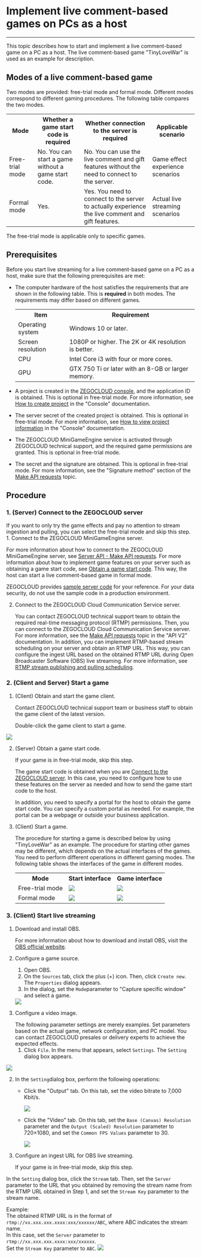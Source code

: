 # Implement live comment-based games on PCs as a host

- - -


This topic describes how to start and implement a live comment-based game on a PC as a host. The live comment-based game "TinyLoveWar" is used as an example for description.

## Modes of a live comment-based game

Two modes are provided: free-trial mode and formal mode. Different modes correspond to different gaming procedures. The following table compares the two modes.

<table>
  <tbody>
    <tr>
      <th>Mode</th>
      <th>Whether a game start code is required</th>
      <th>Whether connection to the server is required</th>
      <th>Applicable scenario</th>
    </tr>
    <tr>
      <td>Free-trial mode</td>
      <td>No. You can start a game without a game start code. </td>
      <td>No. You can use the live comment and gift features without the need to connect to the server. </td>
      <td>Game effect experience scenarios </td>
    </tr>
    <tr>
      <td>Formal mode</td>
      <td>Yes. </td>
      <td>Yes. You need to connect to the server to actually experience the live comment and gift features.</td>
      <td>Actual live streaming scenarios </td>
    </tr>
  </tbody>
</table>

<Warning title="Warning">
The free-trial mode is applicable only to specific games.
</Warning>

## Prerequisites

Before you start live streaming for a live comment-based game on a PC as a host, make sure that the following prerequisites are met:

- The computer hardware of the host satisfies the requirements that are shown in the following table. This is **required** in both modes. The requirements may differ based on different games.
  <table>
    <tbody>
      <tr>
        <th>Item</th>
        <th>Requirement</th>
      </tr>
      <tr>
        <td>Operating system</td>
        <td>Windows 10 or later. </td>
      </tr>
      <tr>
        <td>Screen resolution</td>
        <td>1080P or higher. The 2K or 4K resolution is better.</td>
      </tr>
      <tr>
        <td>CPU</td>
        <td>Intel Core i3 with four or more cores. </td>
      </tr>
      <tr>
        <td>GPU</td>
        <td>GTX 750 Ti or later with an 8-GB or larger memory. </td>
      </tr>
    </tbody>
  </table>

- A project is created in the [ZEGOCLOUD console](https://console.zegocloud.com/account/login), and the application ID is obtained. This is optional in free-trial mode. For more information, see [How to create  project](https://www.zegocloud.com/docs/admin-console/create-projects?platform=all&language=all) in the "Console" documentation.
- The server secret of the created project is obtained. This is optional in free-trial mode. For more information, see [How to view project information](https://www.zegocloud.com/docs/admin-console/view-project-information?platform=all&language=all) in the "Console" documentation.
- The ZEGOCLOUD MiniGameEngine service is activated through ZEGOCLOUD technical support, and the required game permissions are granted. This is optional in free-trial mode.
- The secret and the signature are obtained. This is optional in free-trial mode. For more information, see the "Signature method" section of the [Make API requests](/mini-game-server/making-api-requests) topic.

## Procedure

<a id="zego_server"></a>

### 1\. (Server) Connect to the ZEGOCLOUD server

<Note title="Note">
If you want to only try the game effects and pay no attention to stream ingestion and pulling, you can select the free-trial mode and skip this step.

</Note>
1. Connect to the ZEGOCLOUD MiniGameEngine server.
   
   For more information about how to connect to the ZEGOCLOUD MiniGameEngine server, see [Server API - Make API requests](/mini-game-server/making-api-requests). For more information about how to implement game features on your server such as obtaining a game start code, see [Obtain a game start code](/mini-game-server/bullet-comments-games-related/get-activation-code). This way, the host can start a live comment-based game in formal mode.
   
   ZEGOCLOUD provides [sample server code](../../Download.mdx) for your reference. For your data security, do not use the sample code in a production environment.

2. Connect to the ZEGOCLOUD Cloud Communication Service server.
   
   You can contact ZEGOCLOUD technical support team to obtain the required real-time messaging protocol (RTMP) permissions. Then, you can connect to the ZEGOCLOUD Cloud Communication Service server. For more information, see the [Make API requests](https://www.zegocloud.com/docs/mini-game-server/making-api-requests) topic in the "API V2" documentation. In addition, you can implement RTMP-based stream scheduling on your server and obtain an RTMP URL. This way, you can configure the ingest URL based on the obtained RTMP URL during Open Broadcaster Software (OBS) live streaming. For more information, see [RTMP stream publishing and pulling scheduling](https://docs.zegocloud.com/article/16784).

<a id="startGame"></a>

### 2\. (Client and Server) Start a game

1. (Client) Obtain and start the game client.
   
   Contact ZEGOCLOUD technical support team or business staff to obtain the game client of the latest version.
   
   Double-click the game client to start a game.
   
<Frame width="512" height="auto" caption="">
  <img src="https://storage.zego.im/sdk-doc/Pics/MiniGames/16764_1.jpeg" />
</Frame>

2. (Server) Obtain a game start code.
   
    <Note title="Note">
   If your game is in free-trial mode, skip this step.
   
    </Note>

   The game start code is obtained when you are [Connect to the ZEGOCLOUD server](/mini-game-ios/quick-start/damaku-games-quick-start/live-streaming-games-on-pc#zego_server). In this case, you need to configure how to use these features on the server as needed and how to send the game start code to the host.
   
    <Note title="Note">
   In addition, you need to specify a portal for the host to obtain the game start code. You can specify a custom portal as needed. For example, the portal can be a webpage or outside your business application.
   
    </Note>

3. (Client) Start a game.
   
    <Warning title="Warning">
   The procedure for starting a game is described below by using "TinyLoveWar" as an example. The procedure for starting other games may be different, which depends on the actual interfaces of the games.
   
    </Warning>
   You need to perform different operations in different gaming modes. The following table shows the interfaces of the game in different modes.
   
    <table>
    
    <tbody><tr>
    <th>Mode</th>
    <th>Start interface</th>
    <th>Game interface</th>
    </tr>
    <tr>
    <td>Free-trial mode</td>
    <td><Frame width="512" height="auto" caption=""><img src="https://storage.zego.im/sdk-doc/Pics/MiniGames/trial_danmaku_game_start.png" /></Frame></td>
    <td><Frame width="512" height="auto" caption=""><img src="https://storage.zego.im/sdk-doc/Pics/MiniGames/trial_danmaku_game_ingame.png" /></Frame></td>
    </tr>
    <tr>
    <td>Formal mode</td>
    <td><Frame width="512" height="auto" caption=""><img src="https://storage.zego.im/sdk-doc/Pics/MiniGames/release_danmaku_game_start.jpeg" /></Frame></td>
    <td><Frame width="512" height="auto" caption=""><img src="https://storage.zego.im/sdk-doc/Pics/MiniGames/release_danmaku_game_ingame.png" /></Frame></td>
    </tr>
    </tbody></table>


<a id="startLive"></a>

### 3\. (Client) Start live streaming

1. Download and install OBS.
   
   For more information about how to download and install OBS, visit the [OBS official website](https://obsproject.com/).

2. Configure a game source.
   
   1. Open OBS.
   2. On the `Sources` tab, click the plus (+) icon. Then, click `Create new`. The `Properties` dialog appears.
   3. In the dialog, set the `Mode`parameter to "Capture specific window" and select a game.

    <Frame width="512" height="auto" caption=""><img src="https://storage.zego.im/sdk-doc/Pics/MiniGames/16764_2_3.jpeg" /></Frame>
    

3. Configure a video image.
   
    <Note title="Note">
   The following parameter settings are merely examples. Set parameters based on the actual game, network configuration, and PC model. You can contact ZEGOCLOUD presales or delivery experts to achieve the expected effects.
    </Note>
   
   1. Click `File`. In the menu that appears, select `Settings`. The `Setting` dialog box appears.
 <Frame width="512" height="auto" caption=""><img src="https://storage.zego.im/sdk-doc/Pics/MiniGames/16764_2.jpeg" /></Frame>
   
   2. In the `Setting`dialog box, perform the following operations:
      - Click the "Output" tab. On this tab, set the video bitrate to 7,000 Kbit/s.
        <Frame width="512" height="auto" caption=""><img src="https://storage.zego.im/sdk-doc/Pics/MiniGames/16764_3.jpeg" /></Frame>
      
      - Click the "Video" tab. On this tab, set the `Base (Canvas) Resolution` parameter and the `Output (Scaled) Resolution` parameter to 720×1080, and set the `Common FPS Values` parameter to 30.

          <Frame width="512" height="auto" caption=""><img src="https://storage.zego.im/sdk-doc/Pics/MiniGames/16764_4.jpeg" /></Frame>

4. Configure an ingest URL for OBS live streaming.
   
    <Note title="Note">
   If your game is in free-trial mode, skip this step.
   
    </Note>
   
In the `Setting` dialog box, click the `Stream` tab. Then, set the `Server` parameter to the URL that you obtained by removing the stream name from the RTMP URL obtained in Step 1, and set the `Stream Key` parameter to the stream name.
   
   Example:   
The obtained RTMP URL is in the format of `rtmp://xx.xxx.xxx.xxxx:xxx/xxxxxx/ABC`, where ABC indicates the stream name.   
In this case, set the `Server` parameter to `rtmp://xx.xxx.xxx.xxxx:xxx/xxxxxx`.   
Set the `Stream Key` parameter to `ABC`.
       <Frame width="512" height="auto" caption=""><img src="https://storage.zego.im/sdk-doc/Pics/MiniGames/16764_5.jpeg" /></Frame>
